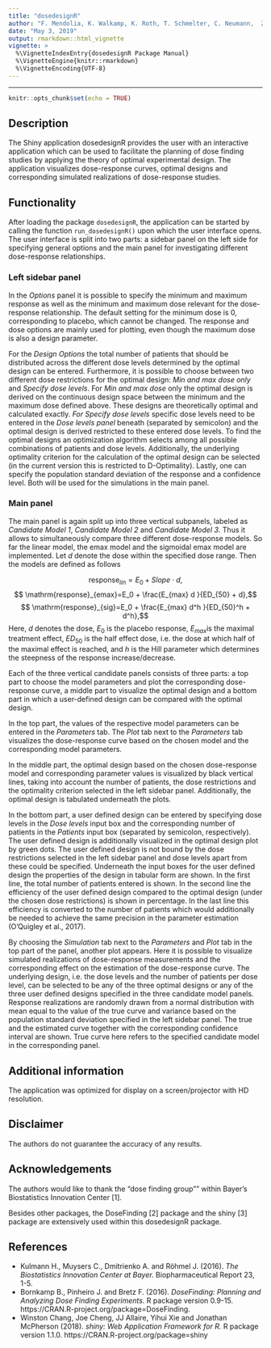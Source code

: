 ---
title: "dosedesignR"
author: "F. Mendolia, K. Walkamp, K. Roth, T. Schmelter, C. Neumann,  Z. Gao, A. Kaiser, S. Jeske, H. Kulmann"
date: "May 3, 2019"
output: rmarkdown::html_vignette
vignette: >
  %\VignetteIndexEntry{dosedesignR Package Manual}
  %\VignetteEngine{knitr::rmarkdown}
  %\VignetteEncoding{UTF-8}
---
---

```{r setup, include=FALSE}
knitr::opts_chunk$set(echo = TRUE)
```

## Description

The Shiny application dosedesignR provides the user with an interactive application which can be used to facilitate the planning of dose finding studies by applying the theory of optimal experimental design. The application visualizes dose-response curves, optimal designs and corresponding simulated realizations of dose-response studies.

## Functionality

After loading the package `dosedesignR`, the application can be started by calling the function `run_dosedesignR()` upon which the user interface opens. The user interface is split into two parts: a sidebar panel on the left side for specifying general options and the main panel for investigating different dose-response relationships.

### Left sidebar panel

In the _Options_ panel it is possible to specify the minimum and maximum response as well as the minimum and maximum dose relevant for the dose-response relationship. The default setting for the minimum dose is 0, corresponding to placebo, which cannot be changed. The response and dose options are mainly used for plotting, even though the maximum dose is also a design parameter. 

For the _Design Options_ the total number of patients that should be distributed across the different dose levels determined by the optimal design can be entered. Furthermore, it is possible to choose between two different dose restrictions for the optimal design: _Min and max dose only_ and _Specify dose levels_. For _Min and max dose_ only the optimal design is derived on the continuous design space between the minimum and the maximum dose defined above. These designs are theoretically optimal and calculated exactly. _For Specify dose levels_ specific dose levels need to be entered in the _Dose levels panel_ beneath (separated by semicolon) and the optimal design is derived restricted to these entered dose levels. To find the optimal designs an optimization algorithm selects among all possible combinations of patients and dose levels. Additionally, the underlying optimality criterion for the calculation of the optimal design can be selected (in the current version this is restricted to D-Optimality). Lastly, one can specify the population standard deviation of the response and a confidence level. Both will be used for the simulations in the main panel.

### Main panel

The main panel is again split up into three vertical subpanels, labeled as _Candidate Model 1_, _Candidate Model 2_ and _Candidate Model 3_. Thus it allows to simultaneously compare three different dose-response models. So far the linear model, the emax model and the sigmoidal emax model are implemented. Let $d$ denote the dose within the specified dose range. Then the models are defined as follows

$$ \mathrm{response}_{lin}= E_0+Slope \cdot d,$$
$$ \mathrm{response}_{emax}=E_0 + \frac{E_{max} d }{ED_{50} + d},$$
$$ \mathrm{response}_{sig}=E_0 + \frac{E_{max} d^h }{ED_{50}^h + d^h},$$
Here, $d$ denotes the dose, $E_0$ is the placebo response, $E_{max}$is the maximal treatment effect, $ED_{50}$ is the half effect dose, i.e. the dose at which half of the maximal effect is reached, and $h$ is the Hill parameter which determines the steepness of the response increase/decrease.

Each of the three vertical candidate panels consists of three parts: a top part to choose the model parameters and plot the corresponding dose-response curve, a middle part to visualize the optimal design and a bottom part in which a user-defined design can be compared with the optimal design.

In the top part, the values of the respective model parameters can be entered in the _Parameters_ tab. The _Plot_ tab next to the _Parameters_ tab visualizes the dose-response curve based on the chosen model and the corresponding model parameters.

In the middle part, the optimal design based on the chosen dose-response model and corresponding parameter values is visualized by black vertical lines, taking into account the number of patients, the dose restrictions and the optimality criterion selected in the left sidebar panel. Additionally, the optimal design is tabulated underneath the plots. 

In the bottom part, a user defined design can be entered by specifying dose levels in the _Dose levels_ input box and the corresponding number of patients in the _Patients_ input box (separated by semicolon, respectively). The user defined design is additionally visualized in the optimal design plot by green dots. The user defined design is not bound by the dose restrictions selected in the left sidebar panel and dose levels apart from these could be specified. Underneath the input boxes for the user defined design the properties of the design in tabular form are shown. In the first line, the total number of patients entered is shown. In the second line the efficiency of the user defined design compared to the optimal design (under the chosen dose restrictions) is shown in percentage. In the last line this efficiency is converted to the number of patients which would additionally be needed to achieve the same precision in the parameter estimation (O'Quigley et al., 2017).

By choosing the _Simulation_ tab next to the _Parameters_ and _Plot_ tab in the top part of the panel, another plot appears. Here it is possible to visualize simulated realizations of dose-response measurements and the corresponding effect on the estimation of the dose-response curve. The underlying design, i.e. the dose levels and the number of patients per dose level, can be selected to be any of the three optimal designs or any of the three user defined designs specified in the three candidate model panels. Response realizations are randomly drawn from a normal distribution with mean equal to the value of the true curve and variance based on the population standard deviation specified in the left sidebar panel. The true and the estimated curve together with the corresponding confidence interval are shown. True curve here refers to the specified candidate model in the corresponding panel.

## Additional information
The application was optimized for display on a screen/projector with HD resolution.

## Disclaimer  

The authors do not guarantee the accuracy of any results.

## Acknowledgements
The authors would like to thank the "dose finding group"" within Bayer’s Biostatistics Innovation Center [1].

Besides other packages, the DoseFinding [2] package and the shiny [3] package are extensively used within this dosedesignR package.

## References
*	Kulmann H., Muysers C., Dmitrienko A. and Röhmel J. (2016). _The Biostatistics Innovation Center at Bayer._ Biopharmaceutical  Report 23, 1-5.
*	Bornkamp B., Pinheiro J. and Bretz F. (2016). _DoseFinding: Planning and Analyzing Dose Finding Experiments._ R package version 0.9-15. https://CRAN.R-project.org/package=DoseFinding.
* Winston Chang, Joe Cheng, JJ Allaire, Yihui Xie and Jonathan McPherson (2018). _shiny: Web Application Framework for R._ R package version 1.1.0. https://CRAN.R-project.org/package=shiny
